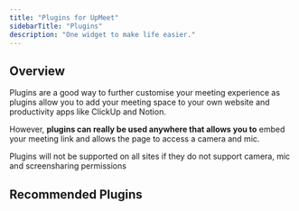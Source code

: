 ```yaml
---
title: "Plugins for UpMeet"
sidebarTitle: "Plugins"
description: "One widget to make life easier."
---
```


## Overview
Plugins are a good way to further customise your meeting experience as plugins allow you to add your meeting space to your own website and productivity apps like ClickUp and Notion.


However, **plugins can really be used anywhere that allows you to** embed your meeting link and allows the page to access a camera and mic.

<Warning>Plugins will not be supported on all sites if they do not support camera, mic and screensharing permissions</Warning>


## Recommended Plugins
<CardGroup cols={2}>
  <Card title="Your Website" href="/integrations/website-installation">
  </Card>
  <Card title="ClickUp" href="/integrations/clickup">
  </Card>
  <Card title="Scheduling Apps" href="/integrations/bookingapp">
  </Card>
  <Card title="Notion (Widget)" href="/integrations/notion">
  </Card>
</CardGroup>
